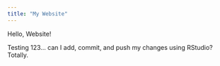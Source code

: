 ```yaml
---
title: "My Website"
---
```


Hello, Website!

Testing 123... can I add, commit, and push my changes using RStudio? Totally.